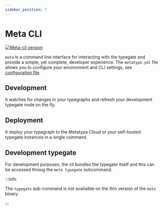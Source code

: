 ```yaml
---
sidebar_position: 7
---
```



# Meta CLI

[![Meta-cli version](https://img.shields.io/github/v/release/metatypedev/metatype?include_prereleases&label=meta-cli)](https://github.com/metatypedev/metatype/releases)

<InstallMetaCli />

`meta` is a command line interface for interacting with the typegate and provide a simple, yet complete, developer experience. The `metatype.yml` file allows you to configure your environment and CLI settings, see [configuration file](../reference/meta-cli/configuration-file).

## Development

It watches for changes in your typegraphs and refresh your development typegate node on the fly.

## Deployment

It deploy your typegraph to the Metatype Cloud or your self-hosted typegate instances in a single command.

## Development typegate

For development purposes, the cli bundles the typegate itself and this can be accessed throug the `meta typegate` subcommand.

:::info

The `typegate` sub-command is not availaible on the thin version of the `meta` binary.

:::
